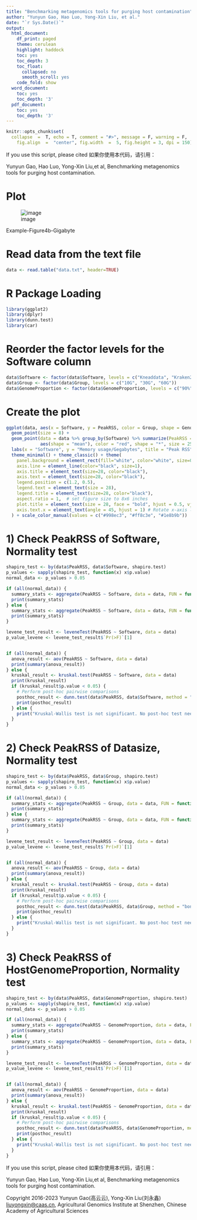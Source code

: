 ---
title: "Benchmarking metagenomics tools for purging host contamination"
author: "Yunyun Gao, Hao Luo, Yong-Xin Liu, et al."
date: "`r Sys.Date()`"
output: 
  html_document:
    df_print: paged
    theme: cerulean
    highlight: haddock
    toc: yes
    toc_depth: 3
    toc_float:
      collapsed: no
      smooth_scroll: yes
    code_fold: show
  word_document:
    toc: yes
    toc_depth: '3'
  pdf_document:
    toc: yes
    toc_depth: '3'
---

```{r setup, include = FALSE}
knitr::opts_chunk$set(
  collapse  =  T, echo = T, comment = "#>", message = F, warning = F,
	fig.align  =  "center", fig.width  =  5, fig.height = 3, dpi = 150)
```

If you use this script, please cited 如果你使用本代码，请引用：

 Yunyun Gao, Hao Luo, Yong-Xin Liu,et al, Benchmarking metagenomics tools for purging host contamination. 

# Plot

![image](Figure4b-Gigabyte.jpeg)

Example-Figure4b-Gigabyte


# Read data from the text file
```{r}
data <- read.table("data.txt", header=TRUE)
```

# R Package Loading
```{r install, echo = TRUE}
library(ggplot2)
library(dplyr)
library(dunn.test)
library(car)
```

# Reorder the factor levels for the Software column
```{r readdata}
data$Software <- factor(data$Software, levels = c("Kneaddata", "Kraken2", "HostPurge"))
data$Group <- factor(data$Group, levels = c("10G", "30G", "60G"))
data$GenomeProportion <- factor(data$GenomeProportion, levels = c("90%", "50%", "10%"))
```

# Create the plot

```{r}
ggplot(data, aes(x = Software, y = PeakRSS, color = Group, shape = GenomeProportion)) +
  geom_point(size = 8) + 
  geom_point(data = data %>% group_by(Software) %>% summarize(PeakRSS = mean(PeakRSS)),
             aes(shape = "mean"), color = "red", shape = "*", size = 25, show.legend = FALSE) +
  labs(x = "Software", y = "Memory usage/Gegabytes", title = "Peak RSS") +
  theme_minimal() + theme_classic() + theme(
    panel.background = element_rect(fill="white", color="white", size=0.25),
    axis.line = element_line(color="black", size=1),
    axis.title = element_text(size=28, color="black"),
    axis.text = element_text(size=28, color="black"),
    legend.position = c(1.2, 0.5),
    legend.text = element_text(size = 28),
    legend.title = element_text(size=28, color="black"),
    aspect.ratio = 1,  # set figure size to 8x6 inches
    plot.title = element_text(size = 28, face = "bold", hjust = 0.5, vjust = 0.5), # optional, add a title
    axis.text.x = element_text(angle = 45, hjust = 1) # Rotate x-axis labels by 45 degrees
  ) + scale_color_manual(values = c("#998ec3", "#ff8c3e", "#1e8b9b"))  # Set the colors for different groups

```

# 1) Check PeakRSS of Software, Normality test
```{r}
shapiro_test <- by(data$PeakRSS, data$Software, shapiro.test)
p_values <- sapply(shapiro_test, function(x) x$p.value)
normal_data <- p_values > 0.05

if (all(normal_data)) {
  summary_stats <- aggregate(PeakRSS ~ Software, data = data, FUN = function(x) c(mean = mean(x), se = sd(x)/sqrt(length(x))))
  print(summary_stats)
} else {
  summary_stats <- aggregate(PeakRSS ~ Software, data = data, FUN = function(x) c(median = median(x), p25 = quantile(x, 0.25), p75 = quantile(x, 0.75)))
  print(summary_stats)
}

levene_test_result <- leveneTest(PeakRSS ~ Software, data = data)
p_value_levene <- levene_test_result$`Pr(>F)`[1]


if (all(normal_data)) {
  anova_result <- aov(PeakRSS ~ Software, data = data)
  print(summary(anova_result))
} else {
  kruskal_result <- kruskal.test(PeakRSS ~ Software, data = data)
  print(kruskal_result)
  if (kruskal_result$p.value < 0.05) {
    # Perform post-hoc pairwise comparisons
    posthoc_result <- dunn.test(data$PeakRSS, data$Software, method = "bonferroni")
    print(posthoc_result)
  } else {
    print("Kruskal-Wallis test is not significant. No post-hoc test needed.")
  }
}
```
# 2) Check PeakRSS of Datasize, Normality test
```{r}
shapiro_test <- by(data$PeakRSS, data$Group, shapiro.test)
p_values <- sapply(shapiro_test, function(x) x$p.value)
normal_data <- p_values > 0.05

if (all(normal_data)) {
  summary_stats <- aggregate(PeakRSS ~ Group, data = data, FUN = function(x) c(mean = mean(x), se = sd(x)/sqrt(length(x))))
  print(summary_stats)
} else {
  summary_stats <- aggregate(PeakRSS ~ Group, data = data, FUN = function(x) c(median = median(x), p25 = quantile(x, 0.25), p75 = quantile(x, 0.75)))
  print(summary_stats)
}

levene_test_result <- leveneTest(PeakRSS ~ Group, data = data)
p_value_levene <- levene_test_result$`Pr(>F)`[1]


if (all(normal_data)) {
  anova_result <- aov(PeakRSS ~ Group, data = data)
  print(summary(anova_result))
} else {
  kruskal_result <- kruskal.test(PeakRSS ~ Group, data = data)
  print(kruskal_result)
  if (kruskal_result$p.value < 0.05) {
    # Perform post-hoc pairwise comparisons
    posthoc_result <- dunn.test(data$PeakRSS, data$Group, method = "bonferroni")
    print(posthoc_result)
  } else {
    print("Kruskal-Wallis test is not significant. No post-hoc test needed.")
  }
}
```
# 3) Check PeakRSS of HostGenomeProportion, Normality test
```{r}
shapiro_test <- by(data$PeakRSS, data$GenomeProportion, shapiro.test)
p_values <- sapply(shapiro_test, function(x) x$p.value)
normal_data <- p_values > 0.05

if (all(normal_data)) {
  summary_stats <- aggregate(PeakRSS ~ GenomeProportion, data = data, FUN = function(x) c(mean = mean(x), se = sd(x)/sqrt(length(x))))
  print(summary_stats)
} else {
  summary_stats <- aggregate(PeakRSS ~ GenomeProportion, data = data, FUN = function(x) c(median = median(x), p25 = quantile(x, 0.25), p75 = quantile(x, 0.75)))
  print(summary_stats)
}

levene_test_result <- leveneTest(PeakRSS ~ GenomeProportion, data = data)
p_value_levene <- levene_test_result$`Pr(>F)`[1]


if (all(normal_data)) {
  anova_result <- aov(PeakRSS ~ GenomeProportion, data = data)
  print(summary(anova_result))
} else {
  kruskal_result <- kruskal.test(PeakRSS ~ GenomeProportion, data = data)
  print(kruskal_result)
  if (kruskal_result$p.value < 0.05) {
    # Perform post-hoc pairwise comparisons
    posthoc_result <- dunn.test(data$PeakRSS, data$GenomeProportion, method = "bonferroni")
    print(posthoc_result)
  } else {
    print("Kruskal-Wallis test is not significant. No post-hoc test needed.")
  }
}
```

If you use this script, please cited 如果你使用本代码，请引用：

 Yunyun Gao, Hao Luo, Yong-Xin Liu,et al, Benchmarking metagenomics tools for purging host contamination. 

Copyright 2016-2023 Yunyun Gao(高云云), Yong-Xin Liu(刘永鑫) <liuyongxin@caas.cn>, Agricultural Genomics Institute at Shenzhen, Chinese Academy of Agricultural Sciences
